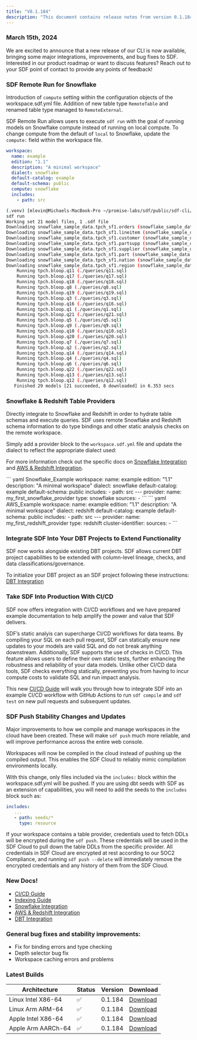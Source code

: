 ```yaml
---
title: "V0.1.184"
description: "This document contains release notes from version 0.1.184 of SDF."
---
```

### March 15th, 2024

We are excited to announce that a new release of our CLI is now available, bringing some major 
integrations, improvements, and bug fixes to SDF. Interested in our product roadmap or want to 
discuss features? Reach out to your SDF point of contact to provide any points of feedback!

### SDF Remote Run for Snowflake
Introduction of `compute` setting within the configuration objects of the workspace.sdf.yml file.
Addition of new table type `RemoteTable` and renamed table type managed to `RemoteExternal`. 

SDF Remote Run allows users to execute `sdf run` with the goal of running models on Snowflake compute
instead of running on local compute. To change compute from the default of `local` to Snowflake, update the 
`compute:` field within the workspace file. 
<CodeGroup>
```yml workspace.sdf.yml
workspace:
  name: example
  edition: "1.1" 
  description: "A minimal workspace"
  dialect: snowflake
  default-catalog: example
  default-schema: public
  compute: snowflake
  includes:
    - path: src
```
```bash sdf_run
(.venv) [mlevin@Michaels-MacBook-Pro ~/promise-labs/sdf/public/sdf-cli/crates/sdf-cli/workspaces/snw] sdf run
sdf run
Working set 21 model files, 1 .sdf file
Downloading snowflake_sample_data.tpch_sf1.orders (snowflake_sample_data.tpch_sf1.orders)
Downloading snowflake_sample_data.tpch_sf1.lineitem (snowflake_sample_data.tpch_sf1.lineitem)
Downloading snowflake_sample_data.tpch_sf1.customer (snowflake_sample_data.tpch_sf1.customer)
Downloading snowflake_sample_data.tpch_sf1.partsupp (snowflake_sample_data.tpch_sf1.partsupp)
Downloading snowflake_sample_data.tpch_sf1.supplier (snowflake_sample_data.tpch_sf1.supplier)
Downloading snowflake_sample_data.tpch_sf1.part (snowflake_sample_data.tpch_sf1.part)
Downloading snowflake_sample_data.tpch_sf1.nation (snowflake_sample_data.tpch_sf1.nation)
Downloading snowflake_sample_data.tpch_sf1.region (snowflake_sample_data.tpch_sf1.region)
    Running tpch.bloop.q11 (./queries/q11.sql)
    Running tpch.bloop.q17 (./queries/q17.sql)
    Running tpch.bloop.q18 (./queries/q18.sql)
    Running tpch.bloop.q8 (./queries/q8.sql)
    Running tpch.bloop.q19 (./queries/q19.sql)
    Running tpch.bloop.q3 (./queries/q3.sql)
    Running tpch.bloop.q16 (./queries/q16.sql)
    Running tpch.bloop.q1 (./queries/q1.sql)
    Running tpch.bloop.q21 (./queries/q21.sql)
    Running tpch.bloop.q5 (./queries/q5.sql)
    Running tpch.bloop.q9 (./queries/q9.sql)
    Running tpch.bloop.q10 (./queries/q10.sql)
    Running tpch.bloop.q20 (./queries/q20.sql)
    Running tpch.bloop.q7 (./queries/q7.sql)
    Running tpch.bloop.q2 (./queries/q2.sql)
    Running tpch.bloop.q14 (./queries/q14.sql)
    Running tpch.bloop.q4 (./queries/q4.sql)
    Running tpch.bloop.q6 (./queries/q6.sql)
    Running tpch.bloop.q22 (./queries/q22.sql)
    Running tpch.bloop.q13 (./queries/q13.sql)
    Running tpch.bloop.q12 (./queries/q12.sql)
   Finished 29 models [21 succeeded, 8 downloaded] in 6.353 secs
```
</CodeGroup>

### Snowflake & Redshift Table Providers
Directly integrate to Snowflake and Redshift in order to hydrate table schemas and execute queries. 
SDF uses remote Snowflake and Redshift schema information to do type bindings and other static analysis 
checks on the remote workspace. 

Simply add a provider block to the `workspace.sdf.yml` file and update the dialect to reflect the 
appropriate dialect used:

For more information check out the specific docs on [Snowflake Integration](/integrations/snowflake) 
and [AWS & Redshift Integration](/integrations/redshift).


<CodeGroup>
``` yaml Snowflake_Example 
workspace:
  name: example
  edition: "1.1" 
  description: "A minimal workspace"
  dialect: snowflake
  default-catalog: example
  default-schema: public
  includes:
    - path: src
---
provider:
  name: my_first_snowflake_provider
  type: snowflake
  sources: 
    - <DATABASE> 
```
``` yaml AWS_Example 
workspace:
  name: example
  edition: "1.1"  
  description: "A minimal workspace"
  dialect: redshift
  default-catalog: example
  default-schema: public
  includes:
    - path: src
---
provider:
  name: my_first_redshift_provider
  type: redshift
  cluster-identifier: <CLUSTER_IDENTIFIER>
  sources: 
    - <DATABASE> 
```
</CodeGroup>

### Integrate SDF Into Your DBT Projects to Extend Functionality
SDF now works alongside existing DBT projects. SDF allows current DBT project capabilities
to be extended with column-level lineage, checks, and data classifications/governance.

To initialize your DBT project as an SDF project following these instructions: [DBT Integration](/integrations/dbt)

### Take SDF Into Production With CI/CD
SDF now offers integration with CI/CD workflows and we have prepared example documentation to help amplify the power 
and value that SDF delivers. 

SDF’s static analyis can supercharge CI/CD workflows for data teams. By compiling your SQL on each pull request, SDF 
can statically ensure new updates to your models are valid SQL and do not break anything downstream. Additionally, 
SDF supports the use of checks in CI/CD. This feature allows users to define their own static tests, further 
enhancing the robustness and reliability of your data models. Unlike other CI/CD data tools, SDF checks everything statically, 
preventing you from having to incur compute costs to validate SQL and run impact analysis.

This new [CI/CD Guide](/guide/ci_cd) will walk you through how to integrate SDF into an example CI/CD workflow with GitHub Actions to 
run `sdf compile` and `sdf test` on new pull requests and subsequent updates. 

### SDF Push Stability Changes and Updates
Major improvements to how we compile and manage workspaces in the cloud have been created. These will make `sdf push` much more reliable, 
and will improve performance across the entire web console.

Workspaces will now be compiled in the cloud instead of pushing up the compiled output. 
This enables the SDF Cloud to reliably mimic compilation environments locally. 

With this change, only files included via the `includes:` block within the workspace.sdf.yml will be pushed. If you are using 
dbt seeds with SDF as an extension of capabilities, you will need to add the seeds to the `includes` block such as:

``` yaml workspace.sdf.yml
includes:
   ...
   - path: seeds/*
     type: resource
```

If your workspace contains a table provider, credentials used to fetch DDLs will be encrypted during the `sdf push`. 
These credentials will be used in the SDF Cloud to pull down the table DDLs from the specific provider. All credentials in SDF Cloud 
are encrypted at rest according to our SOC2 Compliance, and running `sdf push --delete` will immediately remove the encrypted 
credentials and any history of them from the SDF Cloud. 

### New Docs!
- [CI/CD Guide](/guide/ci_cd)
- [Indexing Guide](/guide/index)
- [Snowflake Integration](/integrations/snowflake)
- [AWS & Redshift Integration](/integrations/redshift)
- [DBT Integration](/integrations/dbt)

### General bug fixes and stability improvements:
- Fix for binding errors and type checking
- Depth selector bug fix
- Workspace caching errors and problems

### Latest Builds

| Architecture           | Status | Version | Download |
| ---------------------- | ------ | ------- | -------- |
| Linux Intel X86-64     |   ✅   | 0.1.184  | [Download](https://cdn.sdf.com/releases/download/sdf-v0.1.184-x86_64-unknown-linux-musl.tar.gz) |
| Linux Arm ARM-64       |   ✅   | 0.1.184  | [Download](https://cdn.sdf.com/releases/download/sdf-v0.1.184-arm-unknown-linux-gnueabihf.tar.gz) |
| Apple Intel X86-64     |   ✅   | 0.1.184  | [Download](https://cdn.sdf.com/releases/download/sdf-v0.1.184-x86_64-apple-darwin.tar.gz) |
| Apple Arm AARCh-64     |   ✅   | 0.1.184  | [Download](https://cdn.sdf.com/releases/download/sdf-v0.1.184-aarch64-apple-darwin.tar.gz) |
